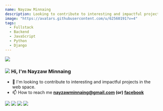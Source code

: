 ```yaml
---
name: Nayzaw Minnaing
description: Looking to contribute to interesting and impactful projects.
image: "https://avatars.githubusercontent.com/u/62560191?v=4"
tags:
  - Fullstack
  - Backend
  - JavaScript
  - Python
  - Django
---
```


<div className="h-28 w-28 rounded-full overflow-hidden mx-auto">
  <img src="https://avatars.githubusercontent.com/u/62560191?v=4" />
</div>

<h3 className="flex flex-row max-w-[320px] mt-5 mx-auto">
  <img
    src="https://raw.githubusercontent.com/lwinmoepaing/lwinmoepaing/main/img/gitto.gif"
    className="h-[20px] object-contain mr-2"
  />
  <span> Hi, I'm Nayzaw Minnaing </span>
</h3>

<div className="container max-w-[720px] mx-auto">

- 🤝 I'm looking to contribute to interesting and impactful projects in the web space.
- 📫 How to reach me **nayzawminnaing@gmail.com (or) [facebook](https://www.facebook.com/nayzaw-minnaing1/)**

<div className="flex flex-row gap-2">
  <img
    className="h-5"
    src="https://raw.githubusercontent.com/github/explore/80688e429a7d4ef2fca1e82350fe8e3517d3494d/topics/python/python.png"
  />
  <img
    className="h-5"
    src="https://raw.githubusercontent.com/github/explore/80688e429a7d4ef2fca1e82350fe8e3517d3494d/topics/django/django.png"
  />
  <img
    className="h-5"
    src="https://raw.githubusercontent.com/github/explore/80688e429a7d4ef2fca1e82350fe8e3517d3494d/topics/javascript/javascript.png"
  />
  <img
    className="h-5"
    src="https://raw.githubusercontent.com/github/explore/80688e429a7d4ef2fca1e82350fe8e3517d3494d/topics/react/react.png"
  />
</div>
</div>
